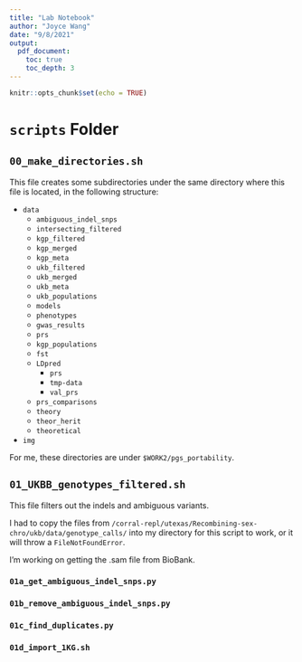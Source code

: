 ```yaml
---
title: "Lab Notebook"
author: "Joyce Wang"
date: "9/8/2021"
output:
  pdf_document:
    toc: true
    toc_depth: 3
---
```


```r
knitr::opts_chunk$set(echo = TRUE)
```

# `scripts` Folder

## `00_make_directories.sh`

This file creates some subdirectories under the same directory where this file is located, in the following structure:

- `data`
  - `ambiguous_indel_snps`
  - `intersecting_filtered`
  - `kgp_filtered`
  - `kgp_merged`
  - `kgp_meta`
  - `ukb_filtered`
  - `ukb_merged`
  - `ukb_meta`
  - `ukb_populations`
  - `models`
  - `phenotypes`
  - `gwas_results`
  - `prs`
  - `kgp_populations`
  - `fst`
  - `LDpred`
    - `prs`
    - `tmp-data`
    - `val_prs`
  - `prs_comparisons`
  - `theory`
  - `theor_herit`
  - `theoretical`
- `img`

For me, these directories are under `$WORK2/pgs_portability`.

## `01_UKBB_genotypes_filtered.sh`

This file filters out the indels and ambiguous variants.

I had to copy the files from `/corral-repl/utexas/Recombining-sex-chro/ukb/data/genotype_calls/` into my directory for this script to work, or it will throw a `FileNotFoundError`.

I'm working on getting the .sam file from BioBank.

### `01a_get_ambiguous_indel_snps.py`

### `01b_remove_ambiguous_indel_snps.py`

### `01c_find_duplicates.py`

### `01d_import_1KG.sh`